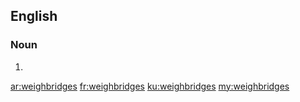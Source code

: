 ==English==

===Noun===
{{head|en}}

# {{plural of|weighbridge}}

[[ar:weighbridges]]
[[fr:weighbridges]]
[[ku:weighbridges]]
[[my:weighbridges]]